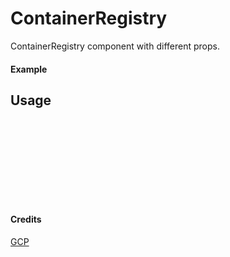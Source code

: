 
<Meta of={ContainerRegistry} title="GCP/ContainerRegistry" />

# ContainerRegistry

ContainerRegistry component with different props.

#### Example

<Canvas of={ContainerRegistry.Primary} />

## Usage

```ts
import { ContainerRegistry } from "yadl-ui";

const Example = () => {
  return (
      <ContainerRegistry />
  );
};

export default Example;
```

#### Credits
[GCP](https://cloud.google.com/icons)
